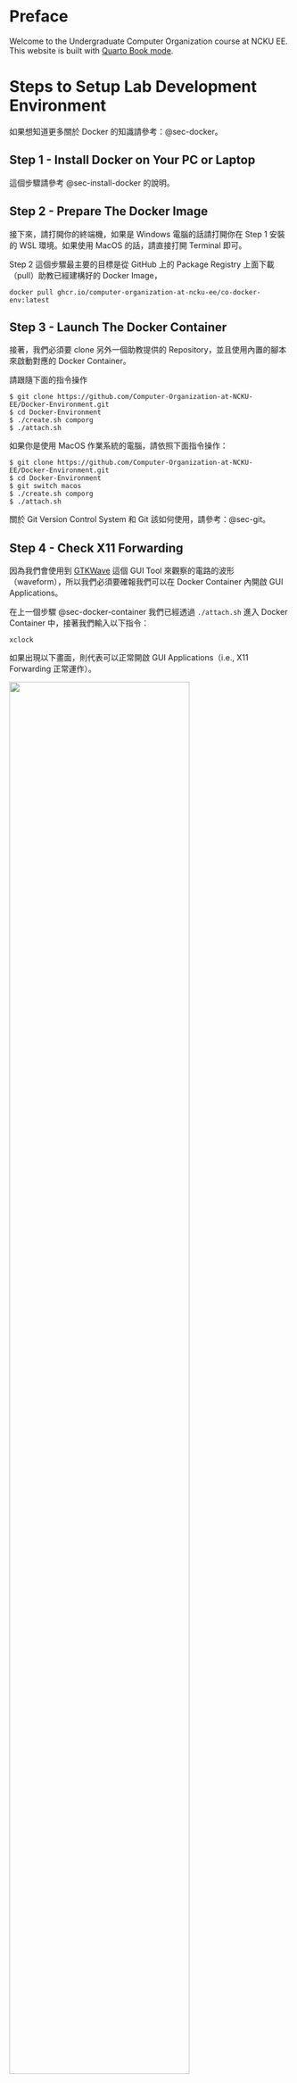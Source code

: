 # Preface {.unnumbered}

Welcome to the Undergraduate Computer Organization course at NCKU EE.
This website is built with [Quarto Book mode](https://quarto.org/docs/books).

# Steps to Setup Lab Development Environment {.unnumbered}

::: {.callout-note}
如果想知道更多關於 Docker 的知識請參考：@sec-docker。
:::

## Step 1 - Install Docker on Your PC or Laptop

這個步驟請參考 @sec-install-docker 的說明。

## Step 2 - Prepare The Docker Image

接下來，請打開你的終端機，如果是 Windows 電腦的話請打開你在 Step 1 安裝的 WSL 環境。如果使用 MacOS 的話，請直接打開 Terminal 即可。

Step 2 這個步驟最主要的目標是從 GitHub 上的 Package Registry 上面下載（pull）助教已經建構好的 Docker Image，

```shell
docker pull ghcr.io/computer-organization-at-ncku-ee/co-docker-env:latest
```

## Step 3 - Launch The Docker Container {#sec-docker-container}

接著，我們必須要 clone 另外一個助教提供的 Repository，並且使用內置的腳本來啟動對應的 Docker Container。

請跟隨下面的指令操作

```shell
$ git clone https://github.com/Computer-Organization-at-NCKU-EE/Docker-Environment.git
$ cd Docker-Environment
$ ./create.sh comporg
$ ./attach.sh
```

如果你是使用 MacOS 作業系統的電腦，請依照下面指令操作：

```shell
$ git clone https://github.com/Computer-Organization-at-NCKU-EE/Docker-Environment.git
$ cd Docker-Environment
$ git switch macos
$ ./create.sh comporg
$ ./attach.sh
```

關於 Git Version Control System 和 Git 該如何使用，請參考：@sec-git。

## Step 4 - Check X11 Forwarding

因為我們會使用到 [GTKWave](https://gtkwave.sourceforge.net/) 這個 GUI Tool 來觀察的電路的波形（waveform），所以我們必須要確報我們可以在 Docker Container 內開啟 GUI Applications。

在上一個步驟 @sec-docker-container 我們已經透過 `./attach.sh` 進入 Docker Container 中，接著我們輸入以下指令：

```shell
xclock
```

如果出現以下畫面，則代表可以正常開啟 GUI Applications（i.e., X11 Forwarding 正常運作）。

![](book/appendix/images/x11.png){width=80% fig-align="center"}


## Notes on Workspace

請同學注意，助教建議同學將程式碼一率放在路徑 `/home/ubuntu/workspace` 底下，而非 `/home/ubuntu` 底下，因為助教有使用 Docker Volume 來將 `/home/ubuntu/workspace` 路徑底下的東西進行持久性地保存，避免 Docker Container 意外被刪除的時候，資料也一併不見。詳細的資訊可以參考 @sec-docker-volume。